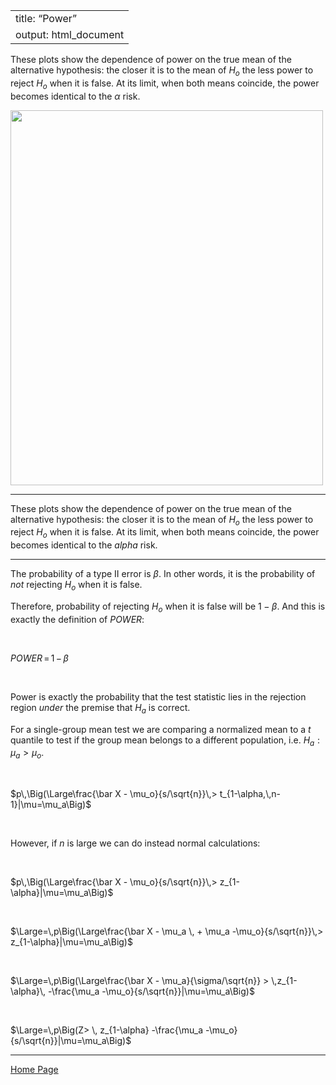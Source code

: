 
---
title: "Power"
output: html_document
---


These plots show the dependence of power on the true mean of the alternative hypothesis: the closer it is to the mean of $H_o$ the less power to reject $H_o$ when it is false. At its limit, when both means coincide, the power becomes identical to the $\alpha$ risk.


<img height="600" width="500" src="https://cloud.githubusercontent.com/assets/9312897/10419988/5ef2c0be-7055-11e5-9c7d-5d562ff48d7e.png">



---

These plots show the dependence of power on the true mean of the alternative hypothesis: the closer it is to the mean of $H_o$ the less power to reject $H_o$ when it is false. At its limit, when both means coincide, the power becomes identical to the $alpha$ risk.

---

The probability of a type II error is $\beta$. In other words, it is the probability of *not* rejecting $H_o$ when it is false.

Therefore, probability of rejecting $H_o$ when it is false will be $1 - \beta$. And this is exactly the definition of *POWER*:

<br>

$POWER \, = \, 1\,-\,\beta$

<br>

Power is exactly the probability that the test statistic lies in the rejection region *under* the premise that $H_a$ is correct.

For a single-group mean test we are comparing a normalized mean to a $t$ quantile to test if the group mean belongs to a different population, i.e. $H_a: \mu_a>\mu_o$.

<br>

$p\,\Big(\Large\frac{\bar X - \mu_o}{s/\sqrt{n}}\,> t_{1-\alpha,\,n-1}|\mu=\mu_a\Big)$

<br>

However, if $n$ is large we can do instead normal calculations:

<br>

$p\,\Big(\Large\frac{\bar X - \mu_o}{s/\sqrt{n}}\,> z_{1-\alpha}|\mu=\mu_a\Big)$

<br>

$\Large=\,p\Big(\Large\frac{\bar X - \mu_a \, + \mu_a -\mu_o}{s/\sqrt{n}}\,> z_{1-\alpha}|\mu=\mu_a\Big)$

<br>

$\Large=\,p\Big(\Large\frac{\bar X - \mu_a}{\sigma/\sqrt{n}} > \,z_{1-\alpha}\, -\frac{\mu_a -\mu_o}{s/\sqrt{n}}|\mu=\mu_a\Big)$

<br>

$\Large=\,p\Big(Z> \, z_{1-\alpha} -\frac{\mu_a -\mu_o}{s/\sqrt{n}}|\mu=\mu_a\Big)$


---

<a href="http://rinterested.github.io/statistics/index.html">Home Page</a>
